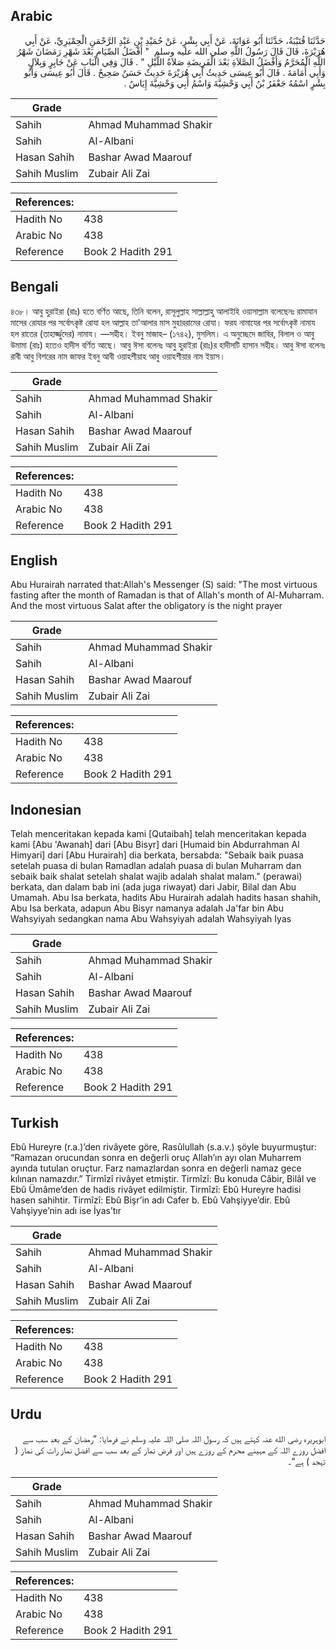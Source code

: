 ## Arabic


<div dir="rtl" lang="ar" style={{fontSize:'larger',backgroundColor:'#f8f9fa',padding:20}}>
حَدَّثَنَا قُتَيْبَةُ، حَدَّثَنَا أَبُو عَوَانَةَ، عَنْ أَبِي بِشْرٍ، عَنْ حُمَيْدِ بْنِ عَبْدِ الرَّحْمَنِ الْحِمْيَرِيِّ، عَنْ أَبِي هُرَيْرَةَ، قَالَ قَالَ رَسُولُ اللَّهِ صلى الله عليه وسلم ‏ "‏ أَفْضَلُ الصِّيَامِ بَعْدَ شَهْرِ رَمَضَانَ شَهْرُ اللَّهِ الْمُحَرَّمُ وَأَفْضَلُ الصَّلاَةِ بَعْدَ الْفَرِيضَةِ صَلاَةُ اللَّيْلِ ‏"‏ ‏.‏ قَالَ وَفِي الْبَابِ عَنْ جَابِرٍ وَبِلاَلٍ وَأَبِي أُمَامَةَ ‏.‏ قَالَ أَبُو عِيسَى حَدِيثُ أَبِي هُرَيْرَةَ حَدِيثٌ حَسَنٌ صَحِيحٌ ‏.‏ قَالَ أَبُو عِيسَى وَأَبُو بِشْرٍ اسْمُهُ جَعْفَرُ بْنُ أَبِي وَحْشِيَّةَ وَاسْمُ أَبِي وَحْشِيَّةَ إِيَاسٌ ‏.‏
</div>
<div style={{backgroundColor:'#f8f9fa',padding:20, marginBottom: 10}}><table> <thead> <tr> <th>Grade</th> <th></th> </tr> </thead> <tbody> <tr><td>Sahih</td><td>Ahmad Muhammad Shakir</td></tr><tr><td>Sahih</td><td>Al-Albani</td></tr><tr><td>Hasan Sahih</td><td>Bashar Awad Maarouf</td></tr><tr><td>Sahih Muslim</td><td>Zubair Ali Zai</td></tr></tbody></table><table> <thead> <tr> <th>References:</th> <th></th> </tr> </thead> <tbody><tr><td>Hadith No</td><td>438</td></tr><tr><td>Arabic No</td><td>438</td></tr><tr><td>Reference</td><td>Book 2 Hadith 291</td></tr></tbody></table></div>

## Bengali


<div dir="ltr" lang="bn" style={{fontSize:'larger',backgroundColor:'#f8f9fa',padding:20}}>
৪৩৮। আবু হুরাইরা (রাঃ) হতে বর্ণিত আছে, তিনি বলেন, রাসূলুল্লাহ সাল্লাল্লাহু আলাইহি ওয়াসাল্লাম বলেছেনঃ রামাযান মাসের রোযার পর সর্বোৎকৃষ্ট রোযা হল আল্লাহ তা'আলার মাস মুহাররামের রোযা। ফরয নামাযের পর সর্বোৎকৃষ্ট নামায হল রাতের (তাহাৰ্জ্জুদের) নামায। —সহীহ। ইবনু মাজাহ– (১৭৪২), মুসলিম। এ অনুচ্ছেদে জাবির, বিলাল ও আবু উমামা (রাঃ) হতেও হাদীস বর্ণিত আছে। আবু ঈসা বলেনঃ আবু হুরাইরা (রাঃ)র হাদীসটি হাসান সহীহ। আবু ঈসা বলেনঃ রাবী আবু বিশরের নাম জাফর ইবনু আবী ওয়াহশীয়াহ আবু ওয়াহশীয়ার নাম ইয়াস।
</div>
<div style={{backgroundColor:'#f8f9fa',padding:20, marginBottom: 10}}><table> <thead> <tr> <th>Grade</th> <th></th> </tr> </thead> <tbody> <tr><td>Sahih</td><td>Ahmad Muhammad Shakir</td></tr><tr><td>Sahih</td><td>Al-Albani</td></tr><tr><td>Hasan Sahih</td><td>Bashar Awad Maarouf</td></tr><tr><td>Sahih Muslim</td><td>Zubair Ali Zai</td></tr></tbody></table><table> <thead> <tr> <th>References:</th> <th></th> </tr> </thead> <tbody><tr><td>Hadith No</td><td>438</td></tr><tr><td>Arabic No</td><td>438</td></tr><tr><td>Reference</td><td>Book 2 Hadith 291</td></tr></tbody></table></div>

## English


<div dir="ltr" lang="en" style={{fontSize:'larger',backgroundColor:'#f8f9fa',padding:20}}>
Abu Hurairah narrated that:Allah's Messenger (S) said: "The most virtuous fasting after the month of Ramadan is that of Allah's month of Al-Muharram. And the most virtuous Salat after the obligatory is the night prayer
</div>
<div style={{backgroundColor:'#f8f9fa',padding:20, marginBottom: 10}}><table> <thead> <tr> <th>Grade</th> <th></th> </tr> </thead> <tbody> <tr><td>Sahih</td><td>Ahmad Muhammad Shakir</td></tr><tr><td>Sahih</td><td>Al-Albani</td></tr><tr><td>Hasan Sahih</td><td>Bashar Awad Maarouf</td></tr><tr><td>Sahih Muslim</td><td>Zubair Ali Zai</td></tr></tbody></table><table> <thead> <tr> <th>References:</th> <th></th> </tr> </thead> <tbody><tr><td>Hadith No</td><td>438</td></tr><tr><td>Arabic No</td><td>438</td></tr><tr><td>Reference</td><td>Book 2 Hadith 291</td></tr></tbody></table></div>

## Indonesian


<div dir="ltr" lang="id" style={{fontSize:'larger',backgroundColor:'#f8f9fa',padding:20}}>
Telah menceritakan kepada kami [Qutaibah] telah menceritakan kepada kami [Abu 'Awanah] dari [Abu Bisyr] dari [Humaid bin Abdurrahman Al Himyari] dari [Abu Hurairah] dia berkata, bersabda: "Sebaik baik puasa setelah puasa di bulan Ramadlan adalah puasa di bulan Muharram dan sebaik baik shalat setelah shalat wajib adalah shalat malam." (perawai) berkata, dan dalam bab ini (ada juga riwayat) dari Jabir, Bilal dan Abu Umamah. Abu Isa berkata, hadits Abu Hurairah adalah hadits hasan shahih, Abu Isa berkata, adapun Abu Bisyr namanya adalah Ja'far bin Abu Wahsyiyah sedangkan nama Abu Wahsyiyah adalah Wahsyiyah Iyas
</div>
<div style={{backgroundColor:'#f8f9fa',padding:20, marginBottom: 10}}><table> <thead> <tr> <th>Grade</th> <th></th> </tr> </thead> <tbody> <tr><td>Sahih</td><td>Ahmad Muhammad Shakir</td></tr><tr><td>Sahih</td><td>Al-Albani</td></tr><tr><td>Hasan Sahih</td><td>Bashar Awad Maarouf</td></tr><tr><td>Sahih Muslim</td><td>Zubair Ali Zai</td></tr></tbody></table><table> <thead> <tr> <th>References:</th> <th></th> </tr> </thead> <tbody><tr><td>Hadith No</td><td>438</td></tr><tr><td>Arabic No</td><td>438</td></tr><tr><td>Reference</td><td>Book 2 Hadith 291</td></tr></tbody></table></div>

## Turkish


<div dir="ltr" lang="tr" style={{fontSize:'larger',backgroundColor:'#f8f9fa',padding:20}}>
Ebû Hureyre (r.a.)’den rivâyete göre, Rasûlullah (s.a.v.) şöyle buyurmuştur: “Ramazan orucundan sonra en değerli oruç Allah’ın ayı olan Muharrem ayında tutulan oruçtur. Farz namazlardan sonra en değerli namaz gece kılınan namazdır.” Tirmîzî rivâyet etmiştir. Tirmîzî: Bu konuda Câbir, Bilâl ve Ebû Ümâme’den de hadis rivâyet edilmiştir. Tirmîzî: Ebû Hureyre hadisi hasen sahihtir. Tirmîzî: Ebû Bişr’in adı Cafer b. Ebû Vahşiyye’dir. Ebû Vahşiyye’nin adı ise İyas’tır
</div>
<div style={{backgroundColor:'#f8f9fa',padding:20, marginBottom: 10}}><table> <thead> <tr> <th>Grade</th> <th></th> </tr> </thead> <tbody> <tr><td>Sahih</td><td>Ahmad Muhammad Shakir</td></tr><tr><td>Sahih</td><td>Al-Albani</td></tr><tr><td>Hasan Sahih</td><td>Bashar Awad Maarouf</td></tr><tr><td>Sahih Muslim</td><td>Zubair Ali Zai</td></tr></tbody></table><table> <thead> <tr> <th>References:</th> <th></th> </tr> </thead> <tbody><tr><td>Hadith No</td><td>438</td></tr><tr><td>Arabic No</td><td>438</td></tr><tr><td>Reference</td><td>Book 2 Hadith 291</td></tr></tbody></table></div>

## Urdu


<div dir="rtl" lang="ur" style={{fontSize:'larger',backgroundColor:'#f8f9fa',padding:20}}>
ابوہریرہ رضی الله عنہ کہتے ہیں کہ رسول اللہ صلی اللہ علیہ وسلم نے فرمایا: ”رمضان کے بعد سب سے افضل روزے اللہ کے مہینے محرم کے روزے ہیں اور فرض نماز کے بعد سب سے افضل نماز رات کی نماز ( تہجد ) ہے“۔
</div>
<div style={{backgroundColor:'#f8f9fa',padding:20, marginBottom: 10}}><table> <thead> <tr> <th>Grade</th> <th></th> </tr> </thead> <tbody> <tr><td>Sahih</td><td>Ahmad Muhammad Shakir</td></tr><tr><td>Sahih</td><td>Al-Albani</td></tr><tr><td>Hasan Sahih</td><td>Bashar Awad Maarouf</td></tr><tr><td>Sahih Muslim</td><td>Zubair Ali Zai</td></tr></tbody></table><table> <thead> <tr> <th>References:</th> <th></th> </tr> </thead> <tbody><tr><td>Hadith No</td><td>438</td></tr><tr><td>Arabic No</td><td>438</td></tr><tr><td>Reference</td><td>Book 2 Hadith 291</td></tr></tbody></table></div>